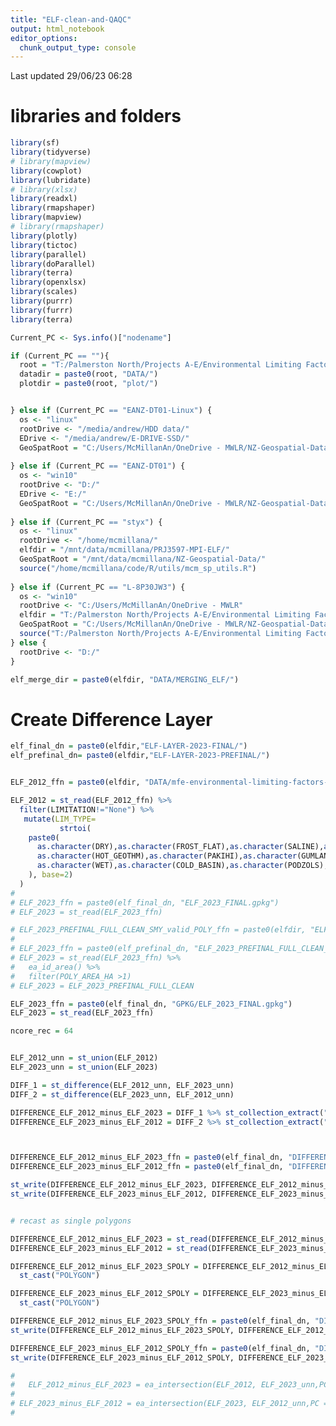 ```yaml
---
title: "ELF-clean-and-QAQC"
output: html_notebook
editor_options: 
  chunk_output_type: console
---
```



Last updated 29/06/23 06:28

# libraries and folders


```r




library(sf)
library(tidyverse)
# library(mapview)
library(cowplot)
library(lubridate)
# library(xlsx)
library(readxl)
library(rmapshaper)
library(mapview)
# library(rmapshaper)
library(plotly)
library(tictoc)
library(parallel)
library(doParallel)
library(terra)
library(openxlsx)
library(scales)
library(purrr)
library(furrr)
library(terra)

Current_PC <- Sys.info()["nodename"]

if (Current_PC == ""){
  root = "T:/Palmerston North/Projects A-E/Environmental Limiting Factors/ELF_Project/"
  datadir = paste0(root, "DATA/")
  plotdir = paste0(root, "plot/")


} else if (Current_PC == "EANZ-DT01-Linux") {
  os <- "linux"
  rootDrive <- "/media/andrew/HDD data/"
  EDrive <- "/media/andrew/E-DRIVE-SSD/"
  GeoSpatRoot = "C:/Users/McMillanAn/OneDrive - MWLR/NZ-Geospatial-Data/"
  
} else if (Current_PC == "EANZ-DT01") {
  os <- "win10"
  rootDrive <- "D:/"
  EDrive <- "E:/"
  GeoSpatRoot = "C:/Users/McMillanAn/OneDrive - MWLR/NZ-Geospatial-Data/" #check this!
  
} else if (Current_PC == "styx") {
  os <- "linux"
  rootDrive <- "/home/mcmillana/"
  elfdir = "/mnt/data/mcmillana/PRJ3597-MPI-ELF/"
  GeoSpatRoot = "/mnt/data/mcmillana/NZ-Geospatial-Data/"
  source("/home/mcmillana/code/R/utils/mcm_sp_utils.R") 
  
} else if (Current_PC == "L-8P30JW3") {
  os <- "win10"
  rootDrive <- "C:/Users/McMillanAn/OneDrive - MWLR"
  elfdir = "T:/Palmerston North/Projects A-E/Environmental Limiting Factors/ELF_Project/"
  GeoSpatRoot = "C:/Users/McMillanAn/OneDrive - MWLR/NZ-Geospatial-Data/"
  source("T:/Palmerston North/Projects A-E/Environmental Limiting Factors/ELF_Project/DATA/SOIL_Limitation_layers/Rcode/utils/mcm_sp_utils.R")  
} else {
  rootDrive <- "D:/"
}

elf_merge_dir = paste0(elfdir, "DATA/MERGING_ELF/")

```


# Create Difference Layer

```r

elf_final_dn = paste0(elfdir,"ELF-LAYER-2023-FINAL/")
elf_prefinal_dn= paste0(elfdir,"ELF-LAYER-2023-PREFINAL/")


ELF_2012_ffn = paste0(elfdir, "DATA/mfe-environmental-limiting-factors-2012-SHP/environmental-limiting-factors-2012.shp")

ELF_2012 = st_read(ELF_2012_ffn) %>% 
  filter(LIMITATION!="None") %>% 
   mutate(LIM_TYPE=
           strtoi(
    paste0(
      as.character(DRY),as.character(FROST_FLAT),as.character(SALINE),as.character(ULTRAMAFIC),
      as.character(HOT_GEOTHM),as.character(PAKIHI),as.character(GUMLANDS),as.character(SALT_SPRAY),
      as.character(WET),as.character(COLD_BASIN),as.character(PODZOLS),as.character(TREELINE)
    ), base=2)
  )
# 
# ELF_2023_ffn = paste0(elf_final_dn, "ELF_2023_FINAL.gpkg") 
# ELF_2023 = st_read(ELF_2023_ffn)

# ELF_2023_PREFINAL_FULL_CLEAN_SMY_valid_POLY_ffn = paste0(elfdir, "ELF-LAYER-2023-PREFINAL/ELF_2023_PREFINAL_FULL_CLEAN_SMY_valid_POLY.gpkg")
# 
# ELF_2023_ffn = paste0(elf_prefinal_dn, "ELF_2023_PREFINAL_FULL_CLEAN_SMY_Single_Poly.shp")
# ELF_2023 = st_read(ELF_2023_ffn) %>% 
#   ea_id_area() %>% 
#   filter(POLY_AREA_HA >1)
# ELF_2023 = ELF_2023_PREFINAL_FULL_CLEAN

ELF_2023_ffn = paste0(elf_final_dn, "GPKG/ELF_2023_FINAL.gpkg")
ELF_2023 = st_read(ELF_2023_ffn)

ncore_rec = 64


ELF_2012_unn = st_union(ELF_2012)
ELF_2023_unn = st_union(ELF_2023)

DIFF_1 = st_difference(ELF_2012_unn, ELF_2023_unn)
DIFF_2 = st_difference(ELF_2023_unn, ELF_2012_unn)

DIFFERENCE_ELF_2012_minus_ELF_2023 = DIFF_1 %>% st_collection_extract("POLYGON")
DIFFERENCE_ELF_2023_minus_ELF_2012 = DIFF_2 %>% st_collection_extract("POLYGON")



DIFFERENCE_ELF_2012_minus_ELF_2023_ffn = paste0(elf_final_dn, "DIFFERENCE_ELF_2012_minus_ELF_2023.shp")
DIFFERENCE_ELF_2023_minus_ELF_2012_ffn = paste0(elf_final_dn, "DIFFERENCE_ELF_2023_minus_ELF_2012.shp")

st_write(DIFFERENCE_ELF_2012_minus_ELF_2023, DIFFERENCE_ELF_2012_minus_ELF_2023_ffn, append = F)
st_write(DIFFERENCE_ELF_2023_minus_ELF_2012, DIFFERENCE_ELF_2023_minus_ELF_2012_ffn, append = F)


# recast as single polygons

DIFFERENCE_ELF_2012_minus_ELF_2023 = st_read(DIFFERENCE_ELF_2012_minus_ELF_2023_ffn)
DIFFERENCE_ELF_2023_minus_ELF_2012 = st_read(DIFFERENCE_ELF_2023_minus_ELF_2012_ffn)

DIFFERENCE_ELF_2012_minus_ELF_2023_SPOLY = DIFFERENCE_ELF_2012_minus_ELF_2023 %>% 
  st_cast("POLYGON")

DIFFERENCE_ELF_2023_minus_ELF_2012_SPOLY = DIFFERENCE_ELF_2023_minus_ELF_2012 %>% 
  st_cast("POLYGON")

DIFFERENCE_ELF_2012_minus_ELF_2023_SPOLY_ffn = paste0(elf_final_dn, "DIFFERENCE_ELF_2012_minus_ELF_2023_SPOLY.shp")
st_write(DIFFERENCE_ELF_2012_minus_ELF_2023_SPOLY, DIFFERENCE_ELF_2012_minus_ELF_2023_SPOLY_ffn, append = F)

DIFFERENCE_ELF_2023_minus_ELF_2012_SPOLY_ffn = paste0(elf_final_dn, "DIFFERENCE_ELF_2023_minus_ELF_2012_SPOLY.shp")
st_write(DIFFERENCE_ELF_2023_minus_ELF_2012_SPOLY, DIFFERENCE_ELF_2023_minus_ELF_2012_SPOLY_ffn, append = F)

# 
#   ELF_2012_minus_ELF_2023 = ea_intersection(ELF_2012, ELF_2023_unn,PC = Current_PC, ffn_stub = "ELF_2012_minus_ELF_2023", dn = elf_final_dn, parallel = T, ncore = ncore_rec, val = "P1",filetype = "SHP",diff_opt = T )
# 
# ELF_2023_minus_ELF_2012 = ea_intersection(ELF_2023, ELF_2012_unn,PC = Current_PC, ffn_stub = "ELF_2023_minus_ELF_2012", dn = elf_final_dn, parallel = T, ncore = ncore_rec, val = "P1",filetype = "SHP",diff_opt = T )
# 


```

